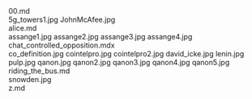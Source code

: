     
<div className="w-full md:max-w-[80rem] float-right italic">
	<MD_00_md />
	00.md
</div>
<PopImage className="w-full sm:max-w-[50vw] md:max-w-md float-right sm:m-1 sm:ml-4" src={JPG_5g_towers1_jpg} width={384} alt="5g_towers1.jpg">
	5g_towers1.jpg
</PopImage>
<PopImage className="w-full sm:max-w-[50vw] md:max-w-md float-left sm:m-1 sm:mr-4" src={JPG_JohnMcAfee_jpg} width={384} alt="JohnMcAfee.jpg">
	JohnMcAfee.jpg
</PopImage>
<div className="w-full md:max-w-[80rem] float-right italic">
	<MD_alice_md />
	alice.md
</div>
<PopImage className="w-full sm:max-w-[50vw] md:max-w-md float-right sm:m-1 sm:ml-4" src={JPG_assange1_jpg} width={384} alt="assange1.jpg">
	assange1.jpg
</PopImage>
<PopImage className="w-full sm:max-w-[50vw] md:max-w-md float-left sm:m-1 sm:mr-4" src={JPG_assange2_jpg} width={384} alt="assange2.jpg">
	assange2.jpg
</PopImage>
<PopImage className="w-full sm:max-w-[50vw] md:max-w-md float-right sm:m-1 sm:ml-4" src={JPG_assange3_jpg} width={384} alt="assange3.jpg">
	assange3.jpg
</PopImage>
<PopImage className="w-full sm:max-w-[50vw] md:max-w-md float-left sm:m-1 sm:mr-4" src={JPG_assange4_jpg} width={384} alt="assange4.jpg">
	assange4.jpg
</PopImage>
<div className="w-full md:max-w-[80rem] float-right italic">
	<MDX_chat_controlled_opposition_mdx />
	chat_controlled_opposition.mdx
</div>
<PopImage className="w-full sm:max-w-[50vw] md:max-w-md float-right sm:m-1 sm:ml-4" src={JPG_co_definition_jpg} width={384} alt="co_definition.jpg">
	co_definition.jpg
</PopImage>
<PopImage className="w-full sm:max-w-[50vw] md:max-w-md float-left sm:m-1 sm:mr-4" src={JPG_cointelpro_jpg} width={384} alt="cointelpro.jpg">
	cointelpro.jpg
</PopImage>
<PopImage className="w-full sm:max-w-[50vw] md:max-w-md float-right sm:m-1 sm:ml-4" src={JPG_cointelpro2_jpg} width={384} alt="cointelpro2.jpg">
	cointelpro2.jpg
</PopImage>
<PopImage className="w-full sm:max-w-[50vw] md:max-w-md float-left sm:m-1 sm:mr-4" src={JPG_david_icke_jpg} width={384} alt="david_icke.jpg">
	david_icke.jpg
</PopImage>
<PopImage className="w-full sm:max-w-[50vw] md:max-w-md float-right sm:m-1 sm:ml-4" src={JPG_lenin_jpg} width={384} alt="lenin.jpg">
	lenin.jpg
</PopImage>
<PopImage className="w-full sm:max-w-[50vw] md:max-w-md float-left sm:m-1 sm:mr-4" src={JPG_pulp_jpg} width={384} alt="pulp.jpg">
	pulp.jpg
</PopImage>
<PopImage className="w-full sm:max-w-[50vw] md:max-w-md float-right sm:m-1 sm:ml-4" src={JPG_qanon_jpg} width={384} alt="qanon.jpg">
	qanon.jpg
</PopImage>
<PopImage className="w-full sm:max-w-[50vw] md:max-w-md float-left sm:m-1 sm:mr-4" src={JPG_qanon2_jpg} width={384} alt="qanon2.jpg">
	qanon2.jpg
</PopImage>
<PopImage className="w-full sm:max-w-[50vw] md:max-w-md float-right sm:m-1 sm:ml-4" src={JPG_qanon3_jpg} width={384} alt="qanon3.jpg">
	qanon3.jpg
</PopImage>
<PopImage className="w-full sm:max-w-[50vw] md:max-w-md float-left sm:m-1 sm:mr-4" src={JPG_qanon4_jpg} width={384} alt="qanon4.jpg">
	qanon4.jpg
</PopImage>
<PopImage className="w-full sm:max-w-[50vw] md:max-w-md float-right sm:m-1 sm:ml-4" src={JPG_qanon5_jpg} width={384} alt="qanon5.jpg">
	qanon5.jpg
</PopImage>
<div className="w-full md:max-w-[80rem] float-right italic">
	<MD_riding_the_bus_md />
	riding_the_bus.md
</div>
<PopImage className="w-full sm:max-w-[50vw] md:max-w-md float-left sm:m-1 sm:mr-4" src={JPG_snowden_jpg} width={384} alt="snowden.jpg">
	snowden.jpg
</PopImage>
<div className="w-full md:max-w-[80rem] float-right italic">
	<MD_z_md />
	z.md
</div>
